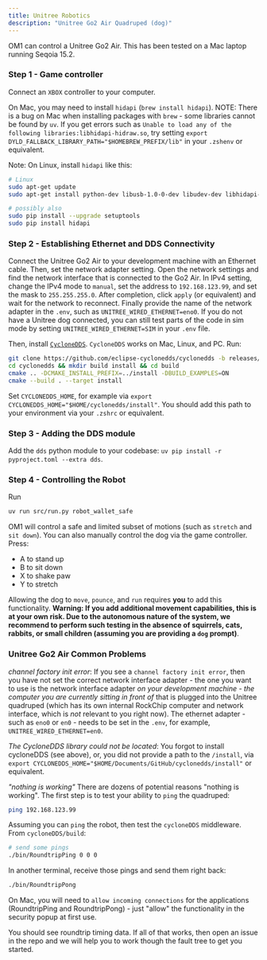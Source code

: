 ```yaml
---
title: Unitree Robotics
description: "Unitree Go2 Air Quadruped (dog)"
---
```


OM1 can control a Unitree Go2 Air. This has been tested on a Mac laptop running Seqoia 15.2.

### Step 1 - Game controller

Connect an `XBOX` controller to your computer.

On Mac, you may need to install `hidapi` (`brew install hidapi`). NOTE: There is a bug on Mac when installing packages with `brew` - some libraries cannot be found by `uv`. If you get errors such as
`Unable to load any of the following libraries:libhidapi-hidraw.so`, try setting `export DYLD_FALLBACK_LIBRARY_PATH="$HOMEBREW_PREFIX/lib"` in your `.zshenv` or equivalent.

Note: On Linux, install `hidapi` like this:

```bash
# Linux
sudo apt-get update
sudo apt-get install python-dev libusb-1.0-0-dev libudev-dev libhidapi-dev

# possibly also
sudo pip install --upgrade setuptools
sudo pip install hidapi
```

### Step 2 - Establishing Ethernet and DDS Connectivity

Connect the Unitree Go2 Air to your development machine with an Ethernet cable. Then, set the network adapter setting. Open the network settings and find the network interface that is connected to the Go2 Air. In IPv4 setting, change the IPv4 mode to `manual`, set the address to `192.168.123.99`, and set the mask to `255.255.255.0`. After completion, click `apply` (or equivalent) and wait for the network to reconnect. Finally provide the name of the network adapter in the `.env`, such as `UNITREE_WIRED_ETHERNET=eno0`. If you do not have a Unitree dog connected, you can still test parts of the code in sim mode by setting `UNITREE_WIRED_ETHERNET=SIM` in your `.env` file.

Then, install [`CycloneDDS`](https://index.ros.org/p/cyclonedds/). `CycloneDDS` works on Mac, Linux, and PC. Run:
```bash
git clone https://github.com/eclipse-cyclonedds/cyclonedds -b releases/0.10.x
cd cyclonedds && mkdir build install && cd build
cmake .. -DCMAKE_INSTALL_PREFIX=../install -DBUILD_EXAMPLES=ON
cmake --build . --target install
```
Set `CYCLONEDDS_HOME`, for example via `export CYCLONEDDS_HOME="$HOME/cyclonedds/install"`. You should add this path to your environment via your `.zshrc` or equivalent.

### Step 3 - Adding the DDS module

Add the `dds` python module to your codebase: `uv pip install -r pyproject.toml --extra dds`.

### Step 4 - Controlling the Robot

Run
```bash
uv run src/run.py robot_wallet_safe
```

OM1 will control a safe and limited subset of motions (such as `stretch` and `sit down`). You can also manually control the dog via the game controller. Press:

* A to stand up
* B to sit down
* X to shake paw
* Y to stretch

Allowing the dog to `move`, `pounce`, and `run` requires **you** to add this functionality. **Warning: If you add additional movement capabilities, this is at your own risk. Due to the autonomous nature of the system, we recommend to perform such testing in the absence of squirrels, cats, rabbits, or small children (assuming you are providing a `dog` prompt)**.

### Unitree Go2 Air Common Problems

*channel factory init error*: If you see a `channel factory init error`, then you have not set the correct network interface adapter - the one you want to use is the network interface adapter *on your development machine - the computer you are currently sitting in front of* that is plugged into the Unitree quadruped (which has its own internal RockChip computer and network interface, which is *not* relevant to you right now). The ethernet adapter - such as `eno0` or `en0` - needs to be set in the `.env`, for example, `UNITREE_WIRED_ETHERNET=en0`.

*The CycloneDDS library could not be located*: You forgot to install cycloneDDS (see above), or, you did not provide a path to the `/install`, via `export CYCLONEDDS_HOME="$HOME/Documents/GitHub/cyclonedds/install"` or equivalent.

*"nothing is working"* There are dozens of potential reasons "nothing is working". The first step is to test your ability to `ping` the quadruped:
```bash
ping 192.168.123.99
```

Assuming you can `ping` the robot, then test the `cycloneDDS` middleware. From `cycloneDDS/build`:
```bash
# send some pings
./bin/RoundtripPing 0 0 0
```

In another terminal, receive those pings and send them right back:
```bash
./bin/RoundtripPong
```


<Tip> On Mac, you will need to `allow incoming connections` for the applications (RoundtripPing and RoundtripPong) - just "allow" the functionality in the security popup at first use.</Tip>

You should see roundtrip timing data. If all of that works, then open an issue in the repo and we will help you to work though the fault tree to get you started.
